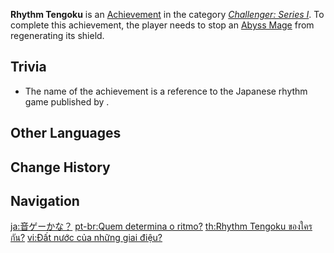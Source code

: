 {{Achievement Infobox
|title        = 
|id           = 82006
|order id     = 2006
|category     = Challenger: Series I
|description  = Stop an [[Abyss Mage]] from regenerating its shield.
|requirements = 
|primogems    = 5
|tracking     = 
|topic        = Abyss Mage
}}
'''Rhythm Tengoku''' is an [[Achievement]] in the category ''[[Challenger: Series I]]''. To complete this achievement, the player needs to stop an [[Abyss Mage]] from regenerating its shield.

==Trivia==
* The name of the achievement is a reference to the Japanese rhythm game {{w|Rhythm Tengoku}} published by {{w|Nintendo}}.
<!--
==Video Guides==
{{EVT
|video1   = 
|caption1 = 
}}
-->
==Other Languages==
{{Other Languages
|en      = Rhythm Tengoku
|zhs     = 谁的节奏天国？
|zhs_rm  = Shéi de Jiézòu Tiānguó?
|zht     = 誰的節奏天國？
|zht_rm  = Shéi de Jiézòu Tiānguó?
|zh_tl   = Whose Rhythm Tengoku?
|ja      = 音ゲーかな？
|ja_rm   = Otogee ka na?
|ja_tl   = A Rhythm Game?
|ko      = 누구의 리듬 천국?
|ko_rm   = Nugu-ui Rideum Cheonguk?
|ko_tl   = Whose {{w|Rhythm Tengoku}}?
|es      = Amo del ritmo
|es_tl   = Rhythm Master
|fr      = Qui maîtrise le rythme ?
|fr_tl   = Who Masters the Rythm?
|ru      = Последний танец
|ru_tl   = The Last Dance
|th      = Rhythm Tengoku ของใครกัน?
|th_rm   = 
|th_tl   = 
|vi      = Đất nước của những giai điệu?
|vi_tl   = Country of the Melodies?
|de      = Wer bestimmt den Rhythmus?
|de_tl   = Who Sets the Rhythm?
|id      = Irama Tengoku
|id_tl   = Rhythm Tengoku
|pt      = Quem determina o ritmo?
|pt_tl   = 
|tr      = Tengoku Ritmi
|tr_tl   = 
|it      = A pieno ritmo
|it_tl   = 
}}

==Change History==
{{Change History|1.0}}
<!--
==References==
{{Reflist}}
-->
==Navigation==
{{Achievement Navbox|Challenger: Series I}}

[[ja:音ゲーかな？]]
[[pt-br:Quem determina o ritmo?]]
[[th:Rhythm Tengoku ของใครกัน?]]
[[vi:Đất nước của những giai điệu?]]